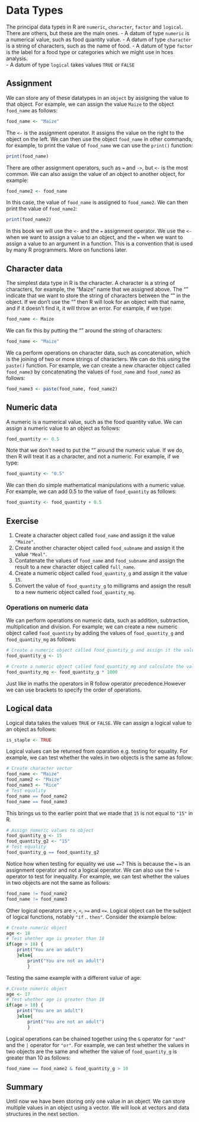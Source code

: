 # Data Types 

The principal data types in R are `numeric`, `character`, `factor` and `logical`. There are others, but these are the main ones.
  -  A datum of type `numeric` is a numerical value, such as food quantity value.
  -  A datum of type `character` is a string of characters, such as the name of food.
  -  A datum of type `factor` is the label for a food type or categories which we might use in hces analysis.  
  -  A datum of type `logical` takes values `TRUE` or `FALSE`

## Assignment
We can store any of these datatypes in an `object` by assigning the value to that object.  For example, we can assign the value `Maize` to the object `food_name` as follows:

```r
food_name <- "Maize"
```

The `<-` is the assignment operator.  It assigns the value on the right to the object on the left.  We can then use the object `food_name` in other commands, for example, to print the value of `food_name` we can use the `print()` function:

```r
print(food_name)
```

There are other assignment operators, such as `=` and `->`, but `<-` is the most common. We can also assign the value of an object to another object, for example:

```r
food_name2 <- food_name
```

In this case, the value of `food_name` is assigned to `food_name2`.  We can then print the value of `food_name2`:

```r
print(food_name2)
```

In this book we will use the `<-`  and the `=` assignment operator. We use the `<-` when we want to assign a value to an object, and the `=` when we want to assign a value to an argument in a function. This is a convention that is used by many R programmers. More on functions later.

## Character data
The simplest data type in R is the character.  A character is a string of characters, for example, the "Maize" name that we assigned above. The "" indicate that we want to store the string of characters between the "" in the object.  If we don't use the "" then R will look for an object with that name, and if it doesn't find it, it will throw an error.  For example, if we type:

```r
food_name <- Maize
```

We can fix this by putting the "" around the string of characters:

```r
food_name <- "Maize"
```

We ca perform operations on character data, such as concatenation, which is the joining of two or more strings of characters.  We can do this using the `paste()` function.  For example, we can create a new character object called `food_name3` by concatenating the values of `food_name` and `food_name2` as follows:

```r
food_name3 <- paste(food_name, food_name2)
```

## Numeric data
A numeric is a numerical value, such as the food quantity value.  We can assign a numeric value to an object as follows:

```r
food_quantity <- 0.5
```

Note that we don't need to put the "" around the numeric value.  If we do, then R will treat it as a character, and not a numeric.  For example, if we type:

```r
food_quantity <- "0.5"
```

We can then do simple mathematical manipulations with a numeric value. For example, we can add 0.5 to the value of `food_quantity` as follows:

```r
food_quantity <- food_quantity + 0.5
```

:::{.callout-note}
## Exercise
1. Create a character object called `food_name` and assign it the value `"Maize"`.
2. Create another character object called `food_subname` and assign it the value `"Meal"`.
3. Contatenate the values of `food_name` and `food_subname` and assign the result to a new character object called `full_name`.
4. Create a numeric object called `food_quantity_g` and assign it the value `15`.
5. Convert the value of `food_quantity_g` to milligrams and assign the result to a new numeric object called `food_quantity_mg`.
:::

### Operations on numeric data
We can perform operations on numeric data, such as addition, subtraction, multiplication and division.  For example, we can create a new numeric object called `food_quantity` by adding the values of `food_quantity_g` and `food_quantity_mg` as follows:


```r
# Create a numeric object called food_quantity_g and assign it the value 15
food_quantity_g <- 15

# Create a numeric object called food_quantity_mg and calculate the value of food_quantity_g in milligrams
food_quantity_mg <- food_quantity_g * 1000
```

Just like in maths the operators in R follow operator precedence.However we can use brackets to specify the order of operations.  

## Logical data
Logical data takes the values `TRUE` or `FALSE`.  We can assign a logical value to an object as follows:

```r
is_staple <- TRUE
```
Logical values can be returned from oparation e.g. testing for equality.  For example, we can test whether the vales in two objects is the same as follow:


```r
# Create character vector
food_name <- "Maize"
food_name2 <- "Maize"
food_name3 <- "Rice"
# Test equality
food_name == food_name2
food_name == food_name3
```
This brings us to the earlier point that we made that `15` is not equal to `"15"` in R.

```r
# Assign numeric values to object
food_quantity_g <- 15
food_quantity_g2 <- "15"
# Test equality
food_quantity_g == food_quantity_g2
```

Notice how when testing for equality we use `==`? This is because the `=` is an assignment operator and not a logical operator.  We can also use the `!=` operator to test for inequality.  For example, we can test whether the values in two objects are not the same as follows:

```r
food_name != food_name2
food_name != food_name3
```
Other logical operators are `>`, `<`, `>=` and `<=`. Logical object can be the subject of logical functions, notably `"if`  .. `then"`.
Consider the example below:

```r
# Create numeric object
age <- 18
# Test whether age is greater than 18
if(age > 18) {
    print("You are an adult")
    }else{
        print("You are not an adult")
        }
```

Testing the same example with a different value of age:

```r
# Create numeric object
age <- 17
# Test whether age is greater than 18
if(age > 18) {
    print("You are an adult")
    }else{
        print("You are not an adult")
        }
```
Logical operations can be chained together using the `&` operator for `"and"` and the `|` operator for `"or"`.  For example, we can test whether the values in two objects are the same and whether the value of `food_quantity_g` is greater than 10 as follows:

```r
food_name == food_name2 & food_quantity_g > 10
```

## Summary
Until now we have been storing only one value in an object.  We can store multiple values in an object using a vector.  We will look at vectors and data structures in the next section.

